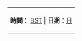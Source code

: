 {| class="infobox" width="250" style="text-align: center; margin-top:7px; border:2px solid #cedff2;"
|- style="background-color: #cedff2"
| style="padding-top: 5px; padding-bottom: 5px; font-size:90%" |'''時間'''：{{UTCtime|+1}} [[英國夏令時間|BST]] | '''日期'''：[[{{CURRENTMONTHNAME}}{{CURRENTDAY}}日|{{CURRENTMONTHNAME}}{{CURRENTDAY}}日]]
|}

{{MonthInUK}}